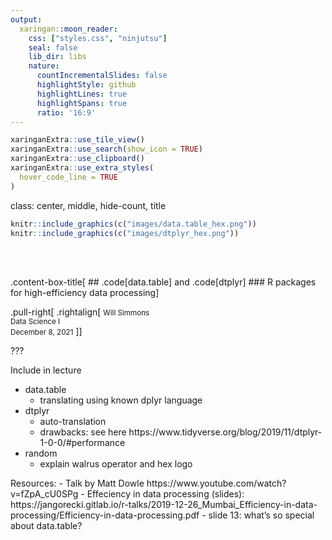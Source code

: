 ```yaml
---
output:
  xaringan::moon_reader:
    css: ["styles.css", "ninjutsu"]
    seal: false
    lib_dir: libs
    nature:
      countIncrementalSlides: false
      highlightStyle: github
      highlightLines: true
      highlightSpans: true
      ratio: '16:9'
---
```


```r
xaringanExtra::use_tile_view()
xaringanExtra::use_search(show_icon = TRUE)
xaringanExtra::use_clipboard()
xaringanExtra::use_extra_styles(
  hover_code_line = TRUE
)
```

class: center, middle, hide-count, title


```r
knitr::include_graphics(c("images/data.table_hex.png"))
knitr::include_graphics(c("images/dtplyr_hex.png"))
```
<br>
<br>

.content-box-title[
  ## .code[data.table] and .code[dtplyr]
  ### R packages for high-efficiency data processing
]

.pull-right[
  .rightalign[
    <small>Will Simmons</small><br>
    <small>Data Science I</small><br>
    <small>December 8, 2021</small>
  ]
]

???

Include in lecture

 - data.table
    - translating using known dplyr language
 - dtplyr
    - auto-translation
    - drawbacks: see here https://www.tidyverse.org/blog/2019/11/dtplyr-1-0-0/#performance
 - random
    - explain walrus operator and hex logo

Resources:
 - Talk by Matt Dowle https://www.youtube.com/watch?v=fZpA_cU0SPg
 - Effeciency in data processing (slides): https://jangorecki.gitlab.io/r-talks/2019-12-26_Mumbai_Efficiency-in-data-processing/Efficiency-in-data-processing.pdf
    - slide 13: what's so special about data.table?
